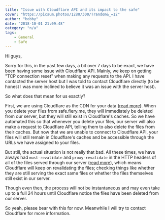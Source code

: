 ```yaml
---
title: "Issue with Cloudflare API and its impact to the safe"
cover: "https://picsum.photos/1280/300/?random&_=12"
author: "bobby"
date: "2018-10-01 21:09:48"
category: "n/a"
tags:
    - General
    - Safe
---
```

Hi guys,

Sorry for this, in the past few days, a bit over 7 days to be exact, we have been having some issue with Cloudflare API. Mainly, we keep on getting "TCP connection reset" when making any requests to the API. I have contacted the server host but I was told to contact Cloudflare directly (to be honest I was more inclined to believe it was an issue with the server host).

So what does that mean for us exactly?

First, we are using Cloudflare as the CDN for your data ([read more](https://en.wikipedia.org/wiki/Content_delivery_network)). When you delete your files from safe.fiery.me, they will immediately be deleted from our server, but they will still exist in Cloudflare's caches. So we have automated this so that whenever you delete your files, our server will also make a request to Cloudflare API, telling them to also delete the files from their caches. But now that we are unable to connect to Cloudflare API, your files will still remain in Cloudflare's caches and be accessible through the URLs we have assigned to your files.

But still, the actual situation is not really that bad. All these times, we have always had `must-revalidate` and `proxy-revalidate` in the HTTP headers of all of the files served through our server ([read more](https://support.cloudflare.com/hc/en-us/articles/115003206852-Origin-Cache-Control)), which means Cloudflare will keep on revalidating the files; checking things like whether they are still serving the exact same files or whether the files themselves still exist in our server.

Though even then, the process will not be instantaneous and may even take up to a full 24 hours until Cloudflare notice the files have been deleted from our server.

So yeah, please bear with this for now. Meanwhile I will try to contact Cloudflare for more information.
